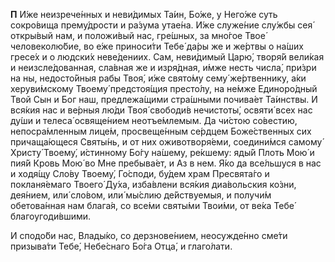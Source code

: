 **П** И́же неизрече́нных и неви́димых Та́ин, Бо́же, у Него́же суть сокро́вища прему́дрости и ра́зума утае́на. И́же служе́ние слу́жбы сея́ откры́вый нам, и положи́вый нас, гре́шных, за мно́гое Твое́ человеколю́бие, во е́же приноси́ти Тебе́ да́ры же и же́ртвы о на́ших гресе́х и о людски́х неве́дениих. Сам, неви́димый Царю́, творя́й вели́кая и неизсле́дованная, сла́вная же и изря́дная, и́мже несть числа́, при́зри на ны, недосто́йныя рабы Твоя́, и́же свято́му сему́ же́ртвеннику, а́ки херуви́мскому Твоему́ предстоя́щия престо́лу, на не́мже Единоро́дный Твой Сын и Бог наш, предлежа́щими стра́шными почива́ет Та́инствы. И вся́кия нас и ве́рныя лю́ди Твоя́ свободи́в нечистоты́, освяти́ всех нас ду́ши и телеса́ освяще́нием неотъе́млемым. Да чи́стою со́вестию, непосра́мленным лице́м, просвеще́нным се́рдцем Боже́ственных сих причаща́ющеся Святы́нь, и от них оживотворя́еми, соедини́мся самому́ Христу́ Твоему́, и́стинному Бо́гу на́шему, ре́кшему: яды́й Плоть Мою́ и пия́й Кровь Мою́ во Мне пребыва́ет, и Аз в нем. Я́ко да все́льшуся в нас и ходя́щу Сло́ву Твоему́, Го́споди, бу́дем храм Пресвята́го и покланя́емаго Твоего́ Ду́ха, изба́влени вся́кия диа́вольския ко́зни, дея́нием, или́ сло́вом, или́ мы́слию де́йствуемыя, и получи́м обетова́нная нам блага́я, со все́ми святы́ми Твои́ми, от ве́ка Тебе́ благоугоди́вшими.

И сподо́би нас, Влады́ко, со дерзнове́нием, неосужде́нно сме́ти призыва́ти Тебе́, Небе́снаго Бо́га Отца́, и глаго́лати.
